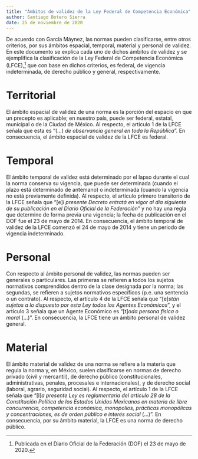 ```yaml
---
title: "Ámbitos de validez de la Ley Federal de Competencia Económica"
author: Santiago Botero Sierra
date: 25 de noviembre de 2020
---
```


De acuerdo con García Máynez, las normas pueden clasificarse, entre otros
criterios, por sus ámbitos espacial, temporal, material y personal de
validez.\autocite[103]{lib:introduccion2} En este documento se explica cada
uno de dichos ámbitos de validez y se ejemplifica la clasificación de la Ley
Federal de Competencia Económica (LFCE),[^1] que con base en dichos criterios,
es federal, de vigencia indeterminada, de derecho público y general,
respectivamente.

[^1]: Publicada en el Diario Oficial de la Federación (DOF) el 23 de mayo de
2020.

# Territorial

El ámbito espacial de validez de una norma es la porción del espacio en que un
precepto es aplicable; en nuestro país, puede ser federal, estatal, municipal o
de la Ciudad de México.\autocite[104]{lib:introduccion2} Al respecto, el
artículo 1 de la LFCE señala que esta es "(...) *de observancia general en toda
la República*". En consecuencia, el ámbito espacial de validez de la LFCE es
federal.

# Temporal

El ámbito temporal de validez está determinado por el lapso durante el cual la
norma conserva su vigencia, que puede ser determinada (cuando el plazo está
determinado de antemano) o indeterminada (cuando la vigencia no está previamente
definida).\autocite[104]{lib:introduccion2} Al respecto, el artículo primero
transitorio de la LFCE señala que "[e]*l presente Decreto entratá en vigor al
día siguiente de su publicación en el Diario Oficial de la Federación*" y no
hay una regla que determine de forma previa una vigencia; la fecha de
publicación en el DOF fue el 23 de mayo de 2014. En consecuencia, el ámbito
temporal de validez de la LFCE comenzó el 24 de mayo de 2014 y tiene un
periodo de vigencia indeterminado.

# Personal

Con respecto al ámbito personal de validez, las normas pueden ser
generales o particulares. Las primeras se refieren a todos los sujetos
normativos comprendidos dentro de la clase designada por la norma; las segundas,
se refieren a sujetos normativos específicos (p.e. una sentencia o un
contrato).\autocite[104]{lib:introduccion2} Al respecto, el artículo 4 de la
LFCE señala que "[e]*stán sujetos a lo dispuesto por esta Ley todos los Agentes
Económicos*", y el artículo 3 señala que un Agente Económico es "[t]*oda persona
física o moral* (...)". En consecuencia, la LFCE tiene un ámbito personal de
validez general.

# Material

El ámbito material de validez de una norma se refiere a la materia que regula
la norma y, en México, suelen clasificarse en normas de derecho privado (civil
y mercantil), de derecho público (constitucionales, administrativas, penales,
procesales e internacionales), y de derecho social (laboral, agrario, seguridad
social).\autocite[104]{lib:introduccion2} Al respecto, el artículo 1 de la LFCE
señala que "[l]*a presente Ley es reglamentaria del artículo 28 de la
Constitución Política de los Estados Unidos Mexicanos en materia de libre
concurrencia, competencia económica, monopolios, prácticas monopólicas y
concentraciones, es de orden público e interés social* (...)". En consecuencia,
por su ámbito material, la LFCE es una norma de derecho público.
